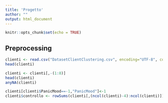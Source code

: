 ```yaml
---
title: 'Progetto'
author: ""
output: html_document
---
```


```r
knitr::opts_chunk$set(echo = TRUE)
```

## Preprocessing

```r
clienti <- read.csv("DatasetClientClustering.csv", encoding="UTF-8", comment.char="#", na.strings="")
head(clienti)
```
```r
clienti <- clienti[,-(1:8)]
head(clienti)
anyNA(clienti)
```

```r
clienti[clienti$PanicMood==-1,"PanicMood"]<-1
clienti$controllo <- rowSums(clienti[,(ncol(clienti)-4):ncol(clienti)])
```


